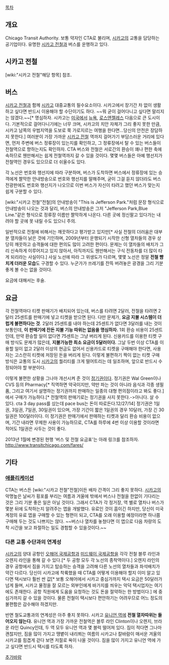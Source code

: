 [[목차]]


== 개요 ==
Chicago Transit Authority. 보통 약자인 CTA로 불리며, [[시카고]]의 교통을 담당하는 공기업이다. 유명한 [[시카고 전철]]과 버스를 운행하고 있다. 

== 시카고 전철 ==
[wiki:"시카고 전철"해당 항목] 참조.

== 버스 ==
[[시카고 전철]]과 함께 [[시카고]] 대중교통의 필수요소이다. 시카고에서 장기간 차 없이 생활하고 싶다면 반드시 이용해야 할 수단이기도 하다. ~~뭐 굳이 걸어다니고 싶다면 말리지는 않겠다.~~[* 명심하자. 시카고는 [[미국]]에서 [[뉴욕]], [[로스앤젤레스]] 다음으로 큰 도시이다. 기본적으로 걸어다니기에는 너무 크며, 시카고의 치안 자체가 그리 좋지 못한 만큼, 시카고 남쪽의 우범지역을 도보로 쭉 가로지르는 여행을 한다면...당신의 안전은 장담하지 못한다.] 여러분이 가장 가까운 [[시카고 전철]] 역까지 걸어가기 부담스러운 거리에 있다면, 먼저 주변에 버스 정류장이 있는지를 확인하고, 그 정류장에서 탈 수 있는 버스들이 전철역으로 향하는지도 확인하자. CTA 버스와 전철은 서로간의 환승이 꽤나 편한 축에 속하므로 웬만해서는 쉽게 전철역까지 갈 수 있을 것이다. 몇몇 버스들은 아예 행선지가 전철역인 경우도 있으므로 더 쉬울수도 있다. 

각 노선은 번호와 행선지에 따라 구분하며, 버스가 도착하면 버스에서 정류장에 있는 승객에게 짤막한 안내방송으로 번호와 행선지를 말해주며, 굳이 그걸 듣지 않더라도 버스 전광판에도 번호와 행선지가 나오므로 이번 버스가 자신이 타려고 했던 버스가 맞는지 쉽게 구분할 수 있다.

[wiki:"시카고 전철"전철]의 안내방송이 "This is Jefferson Park."처럼 문장 형식으로 안내방송이 나오는 것과 달리, 버스의 안내방송은 그저 "Jefferson Park,Blue Line."같은 형식으로 정류장 이름만 짤막하게 나온다. 다른 곳에 정신팔고 있다가는 내려야 할 곳에 못 내릴 수도 있으니 주의.

일반적으로 전철에 비해서는 깨끗하다고 평가받고 있지만[* 사실 전철의 더러움은 대부분 열차들이 낡은 것에 기인하며, 2009년부터 운행되기 시작한 신형 열차들의 경우 상당히 깨끗하고 승객들에 대한 편의도 많이 고려한 편이다. 문제는 이 열차들의 배치가 그리 신속하게 이루어지고 있지 않아서, 아직까지도 웬만해서는 구식 전동차를 더 많이 타게 되리라는 사실이다.] 사실 노선에 따라 그 위생도가 다르며, 몇몇 노선은 정말 '''전철 뺨치게 더러운 모습'''도 구경할 수 있다. 누군가가 쓰레기를 잔뜩 버려놓은 광경을 그리 기분좋게 볼 수는 없을 것이다.

요금에 대해서는 후술.

== 요금 ==
각 전철역마다 티켓 판매기가 배치되어 있는데, 버스를 타려면 2달러, 전철을 타려면 2달러 25센트를 판매기에 넣고 티켓을 받으면 된다. 다만 문제가, '''요금 지불 시스템이 더럽게 불편하다는 것'''. 2달러 25센트를 내야 하는데 25센트가 없다면 3달러를 내는 것이 보통인데, '''이 판매기에 잔돈 지불 기능 따위는 없음을 명심하자.''' 1회 환승 비용이 25센트인데, 만약 환승할 일이 없다면 75센트는 그냥 버리게 된다. 신용카드를 이용한 티켓 구매 방식도 문제가 많은데, '''지불가능한 최소 요금이 5달러이다.''' 그날 두번 이상 CTA를 이용할 일이 없고 2달러 이상의 현금도 없어서 신용카드로 티켓을 구매해야 한다면, 사용자는 고스란히 티켓에 저장된 돈을 버리게 된다. 이렇게 불편하기 짝이 없는 티켓 구매 방식은 교통의 도시 [[시카고]]의 퀄리티를 크게 떨어트리는 데 일조하며, 앞으로 반드시 수정되어야 할 부분이다.

이렇게 불편한 상황을 그나마 개선시켜 준 것이 [[정기권]]이다. 정기권은 Wal Green이나 CVS 등의 Pharmacy[* 직역하면 약국이지만, 약만 파는 것이 아니라 음식과 각종 생필품, 그리고 여기서 설명하는 정기권까지 판매하는 일종의 대형 편의점이라고 봐도 좋다.]에서 구매가 가능하다.[* 전철역의 판매기로는 정기권을 사지 못한다.->아니다. 살 수 있다. cta 3 day pass를 샀는데 pace bus는 돈이 따로든다.12/27/14] 정기권은 1일권, 3일권, 7일권, 30일권이 있으며, 가장 기간이 짧은 1일권의 경우 10달러, 가장 긴 30일권은 100달러이다. 이 정기권은 판매기에서 판매하는 티켓과 달리 환승 비용이 없으며, 기간 내라면 무제한 사용이 가능하므로, CTA를 하루에 4번 이상 이용할 것이라면 적어도 1일권은 사두는 것이 좋다. 

2013년 1월에 변경된 현행 '버스 및 전철 요금표'는 아래 링크를 참조하자.
http://www.transitchicago.com/fares/

== 기타 ==

=== [[애플리케이션]] ===
CTA는 버스든 [wiki:"시카고 전철"전철]이든 배차 간격이 그리 좋지 못하다. [[시카고]]의 악명높은 날씨가 횡포를 부리는 여름과 겨울에 밖에서 버스나 전철을 한없이 기다리는 것은 그리 기분 좋은 일은 아닐 것이다. 그래서 CTA가 각 정거장, 역 별로 열차나 버스가 몇분 뒤에 도착하는지 알려주는 앱을 개발했다. 유료인 것이 흠이긴 하지만, 당신이 미국 계정의 유료 앱을 구매할 수 있는 형편이 되고, CTA를 오래 이용할 예정이라면 하나쯤 구매해 두는 것도 나쁘지는 않다. ~~버스나 열차를 놓쳤다면 이 앱으로 다음 차량의 도착 시간을 보고 좌절하는 일도 경험할 수 있을것이다.~~

=== 다른 교통 수단과의 연계성 ===
[[시카고]]의 양대 공항인 [[오해어 국제공항]]과 [[미드웨이 국제공항]]을 각각 전철 블루 라인과 오렌지 라인을 통해 갈 수 있다.[* 두 공항 모두 각 노선의 종착역이다.] 오렌지 라인의 경우 공항에서 짐을 가지고 탑승하는 승객을 고려해 다른 노선의 열차들과 좌석배치가 약간 다르다. 당신이 시카고에 착륙했을 때 CTA를 어떻게 이용해야 할지 이미 알고 있다면 택시보다 훨씬 싼 값[* 보통 오해어에서 시카고 중심가까지 택시 요금은 50달러가 넘게 들며, 시카고 물정을 잘 모르는 외부인에게 바가지를 씌우는 악덕 택시업자는 여기에도 존재한다. 공항 직원에게 도움을 요청하는 것도 돈을 절약하는 한 방법이다.] 에 중심가까지 갈 수 있을 것이다. 물론 전철이 택시보다 편안하기는 어려우므로 어느 정도의 불편함은 감수해야 하겠지만.

반면 철도교통과의 연계성은 아주 좋지 못하다. 시카고 [[유니언 역]]에 '''전철 열차따위는 들어오지 않는다.''' 유니언 역과 가장 가까운 전철역은 블루 라인 Clinton이나 오렌지, 브라운 라인 Quincy인데, 두 역 모두 유니언 역과 몇 블럭 떨어져 있다. 짐이 적다면 그나마 괜찮지만, 짐을 많이 가지고 땡볕이 내리쬐는 여름의 시카고나 칼바람이 매서운 겨울의 시카고를 힘겹게 걷다 보면 저절로 욕이 나올 것이다. 짐을 많이 가지고 유니언 역에 가고 싶다면 반드시 택시를 타도록 하자.

[[추가바람]]
